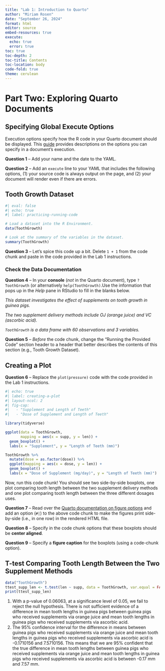 ```yaml
---
title: "Lab 1: Introduction to Quarto"
author: "Miriam Rosen"
date: "September 26, 2024"
format: html
editor: source
embed-resources: true
execute:
  echo: true
  error: true 
toc: true 
toc-depth: 2
toc-title: Contents
toc-location: body
code-fold: true
theme: cerulean
---
```


# Part Two: Exploring Quarto Documents

## Specifying Global Execute Options

Execution options specify how the R code in your Quarto document should be
displayed. This [guide](https://quarto.org/docs/computations/execution-options.html)
provides descriptions on the options you can specify in a document's execution.

**Question 1** -- Add your name and the date to the YAML. 

**Question 2** -- Add an `execute` line to your YAML that includes the following
options, (1) your source code is always output on the page, and (2) your
document will render even if there are errors.

## Tooth Growth Dataset

```r
#| eval: false
#| echo: true
#| label: practicing-running-code

# Load a dataset into the R Environment.
data(ToothGrowth)

# Look at the summary of the variables in the dataset.
summary(ToothGrowth)
```

**Question 3** -- Let's spice this code up a bit. Delete `1 + 1` from the code
chunk and paste in the code provided in the Lab 1 instructions. 

### Check the Data Documentation

**Question 4** -- In your **console** (*not* in the Quarto document), type
`?ToothGrowth` (or alternatively `help(ToothGrowth)`.Use the information that
pops up in the *Help* pane in RStudio to fill in the blanks below. 

*This dataset investigates the effect of supplements on tooth growth in guinea pigs.*

*The two supplement delivery methods include OJ (orange juice) and VC (ascorbic acid).*

*`ToothGrowth` is a data frame with 60 observations and 3 variables.*

**Question 5** -- *Before* the code chunk, change the "Running the Provided
Code" section header to a header that better describes the contents of this
section (e.g., Tooth Growth Dataset).

## Creating a Plot

**Question 6** -- Replace the `plot(pressure)` code with the code provided in the Lab 1 instructions.

```r
#| echo: true
#| label: creating-a-plot
#| layout-ncol: 2
#| fig-cap:
#|   - "Supplement and Length of Teeth"
#|   - "Dose of Supplement and Length of Teeth"

library(tidyverse)

ggplot(data = ToothGrowth, 
       mapping = aes(x = supp, y = len)) +
  geom_boxplot() +
  labs(x = "Supplement", y = "Length of Teeth (mm)")

ToothGrowth %>% 
  mutate(dose = as.factor(dose)) %>% 
  ggplot(mapping = aes(x = dose, y = len)) +
  geom_boxplot() +
  labs(x = "Dose of Supplement (mg/day)", y = "Length of Teeth (mm)")
```

Now, run this code chunk! You should see two side-by-side boxplots, one plot
comparing tooth length between the two supplement delivery methods and one plot
comparing tooth length between the three different dosages uses. 

**Question 7** -- Read over the [Quarto documentation on figure options](https://quarto.org/docs/authoring/figures.html#computations)
and add an option (`#|`) to the above code chunk to make the figures print
side-by-side (i.e., in one row) in the rendered HTML file. 

**Question 8** -- Specify in the code chunk options that these boxplots 
should be **center aligned**.

**Question 9** -- Specify a **figure caption** for the boxplots (using a
code-chunk option).

## T-test Comparing Tooth Length Between the Two Supplement Methods

```r
data("ToothGrowth")
ttest_supp_len <- t.test(len ~ supp, data = ToothGrowth, var.equal = FALSE, alternative = "two.sided")
print(ttest_supp_len)
```
1) With a p-value of 0.06063, at a significance level of 0.05, we fail to reject the null hypothesis. There is not sufficient evidence of a difference in mean tooth lengths in guinea pigs between guinea pigs who received supplements via orange juice and mean tooth lengths in guinea pigs who received supplements via ascorbic acid. 
2) The 95% confidence interval for the difference in means between guinea pigs who received supplements via orange juice and mean tooth lengths in guinea pigs who received supplements via ascorbic acid is -0.1710156 and 7.5710156. This means that we are 95% confident that the true difference in mean tooth lengths between guinea pigs who received supplements via orange juice and mean tooth lengths in guinea pigs who received supplements via ascorbic acid is between -0.17 mm and 7.57 mm. 
  
  